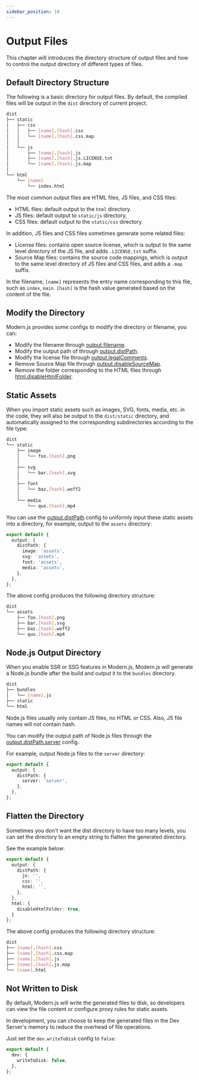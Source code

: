 ```yaml
---
sidebar_position: 10
---
```


# Output Files

This chapter will introduces the directory structure of output files and how to control the output directory of different types of files.

## Default Directory Structure

The following is a basic directory for output files. By default, the compiled files will be output in the `dist` directory of current project.

```bash
dist
├── static
│   ├── css
│   │   ├── [name].[hash].css
│   │   └── [name].[hash].css.map
│   │
│   └── js
│       ├── [name].[hash].js
│       ├── [name].[hash].js.LICENSE.txt
│       └── [name].[hash].js.map
│
└── html
    └── [name]
        └── index.html
```

The most common output files are HTML files, JS files, and CSS files:

- HTML files: default output to the `html` directory.
- JS files: default output to `static/js` directory,
- CSS files: default output to the `static/css` directory.

In addition, JS files and CSS files sometimes generate some related files:

- License files: contains open source license, which is output to the same level directory of the JS file, and adds `.LICENSE.txt` suffix.
- Source Map files: contains the source code mappings, which is output to the same level directory of JS files and CSS files, and adds a `.map` suffix.

In the filename, `[name]` represents the entry name corresponding to this file, such as `index`, `main`. `[hash]` is the hash value generated based on the content of the file.

## Modify the Directory

Modern.js provides some configs to modify the directory or filename, you can:

- Modify the filename through [output.filename](/configure/app/output/filename).
- Modify the output path of through [output.distPath](/configure/app/output/dist-path).
- Modify the license file through [output.legalComments](/configure/app/output/legal-comments).
- Remove Source Map file through [output.disableSourceMap](/configure/app/output/disable-source-map).
- Remove the folder corresponding to the HTML files through [html.disableHtmlFolder](/configure/app/html/disable-html-folder).

## Static Assets

When you import static assets such as images, SVG, fonts, media, etc. in the code, they will also be output to the `dist/static` directory, and automatically assigned to the corresponding subdirectories according to the file type:

```bash
dist
└── static
    ├── image
    │   └── foo.[hash].png
    │
    ├── svg
    │   └── bar.[hash].svg
    │
    ├── font
    │   └── baz.[hash].woff2
    │
    └── media
        └── qux.[hash].mp4
```

You can use the [output.distPath](/configure/app/output/dist-path) config to uniformly input these static assets into a directory, for example, output to the `assets` directory:

```ts
export default {
  output: {
    distPath: {
      image: 'assets',
      svg: 'assets',
      font: 'assets',
      media: 'assets',
    },
  },
};
```

The above config produces the following directory structure:

```bash
dist
└── assets
    ├── foo.[hash].png
    ├── bar.[hash].svg
    ├── baz.[hash].woff2
    └── qux.[hash].mp4
```

## Node.js Output Directory

When you enable SSR or SSG features in Modern.js, Modern.js will generate a Node.js bundle after the build and output it to the `bundles` directory.

```bash
dist
├── bundles
│   └── [name].js
├── static
└── html
```

Node.js files usually only contain JS files, no HTML or CSS. Also, JS file names will not contain hash.

You can modify the output path of Node.js files through the [output.distPath.server](/configure/app/output/dist-path) config.

For example, output Node.js files to the `server` directory:

```ts
export default {
  output: {
    distPath: {
      server: 'server',
    },
  },
};
```

## Flatten the Directory

Sometimes you don't want the dist directory to have too many levels, you can set the directory to an empty string to flatten the generated directory.

See the example below:

```ts
export default {
  output: {
    distPath: {
      js: '',
      css: '',
      html: '',
    },
  },
  html: {
    disableHtmlFolder: true,
  }
};
```

The above config produces the following directory structure:

```bash
dist
├── [name].[hash].css
├── [name].[hash].css.map
├── [name].[hash].js
├── [name].[hash].js.map
└── [name].html
```

## Not Written to Disk

By default, Modern.js will write the generated files to disk, so developers can view the file content or configure proxy rules for static assets.

In development, you can choose to keep the generated files in the Dev Server's memory to reduce the overhead of file operations.

Just set the `dev.writeToDisk` config to `false`:

```ts
export default {
  dev: {
    writeToDisk: false,
  },
};
```
